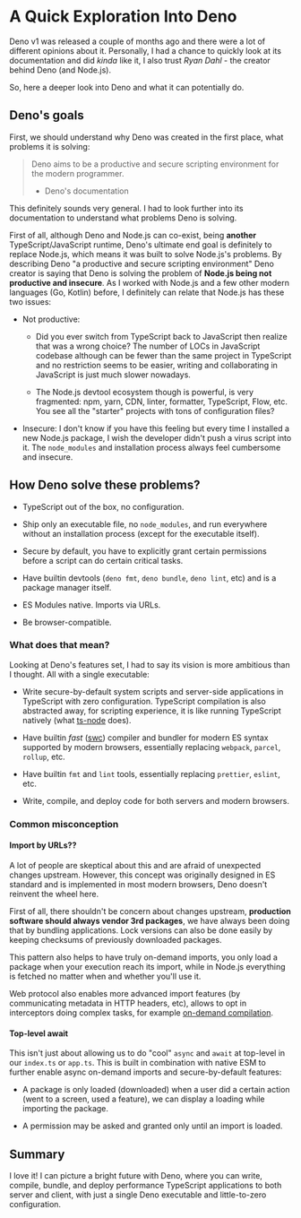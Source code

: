 # A Quick Exploration Into Deno

Deno v1 was released a couple of months ago and there were a lot of different
opinions about it. Personally, I had a chance to quickly look at its
documentation and did _kinda_ like it, I also trust _Ryan Dahl_ - the creator
behind Deno (and Node.js).

So, here a deeper look into Deno and what it can potentially do.

## Deno's goals

First, we should understand why Deno was created in the first place, what
problems it is solving:

> Deno aims to be a productive and secure scripting environment for the modern
> programmer.
>
> - Deno's documentation

This definitely sounds very general. I had to look further into its
documentation to understand what problems Deno is solving.

First of all, although Deno and Node.js can co-exist, being **another**
TypeScript/JavaScript runtime, Deno's ultimate end goal is definitely to replace
Node.js, which means it was built to solve Node.js's problems. By describing
Deno "a productive and secure scripting environment" Deno creator is saying that
Deno is solving the problem of **Node.js being not productive and insecure**. As
I worked with Node.js and a few other modern languages (Go, Kotlin) before, I
definitely can relate that Node.js has these two issues:

- Not productive:

  - Did you ever switch from TypeScript back to JavaScript then realize that was
    a wrong choice? The number of LOCs in JavaScript codebase although can be
    fewer than the same project in TypeScript and no restriction seems to be
    easier, writing and collaborating in JavaScript is just much slower
    nowadays.

  - The Node.js devtool ecosystem though is powerful, is very fragmented: npm,
    yarn, CDN, linter, formatter, TypeScript, Flow, etc. You see all the
    "starter" projects with tons of configuration files?

- Insecure: I don't know if you have this feeling but every time I installed a
  new Node.js package, I wish the developer didn't push a virus script into it.
  The `node_modules` and installation process always feel cumbersome and
  insecure.

## How Deno solve these problems?

- TypeScript out of the box, no configuration.

- Ship only an executable file, no `node_modules`, and run everywhere without an
  installation process (except for the executable itself).

- Secure by default, you have to explicitly grant certain permissions before a
  script can do certain critical tasks.

- Have builtin devtools (`deno fmt`, `deno bundle`, `deno lint`, etc) and is a
  package manager itself.

- ES Modules native. Imports via URLs.

- Be browser-compatible.

### What does that mean?

Looking at Deno's features set, I had to say its vision is more ambitious than I
thought. All with a single executable:

- Write secure-by-default system scripts and server-side applications in
  TypeScript with zero configuration. TypeScript compilation is also abstracted
  away, for scripting experience, it is like running TypeScript natively (what
  [ts-node] does).

- Have builtin _fast_ ([swc]) compiler and bundler for modern ES syntax
  supported by modern browsers, essentially replacing `webpack`, `parcel`,
  `rollup`, etc.

- Have builtin `fmt` and `lint` tools, essentially replacing `prettier`,
  `eslint`, etc.

- Write, compile, and deploy code for both servers and modern browsers.

### Common misconception

#### Import by URLs??

A lot of people are skeptical about this and are afraid of unexpected changes
upstream. However, this concept was originally designed in ES standard and is
implemented in most modern browsers, Deno doesn't reinvent the wheel here.

First of all, there shouldn't be concern about changes upstream, **production
software should always vendor 3rd packages**, we have always been doing that by
bundling applications. Lock versions can also be done easily by keeping
checksums of previously downloaded packages.

This pattern also helps to have truly on-demand imports, you only load a package
when your execution reach its import, while in Node.js everything is fetched no
matter when and whether you'll use it.

Web protocol also enables more advanced import features (by communicating
metadata in HTTP headers, etc), allows to opt in interceptors doing complex
tasks, for example [on-demand compilation][vite].

#### Top-level await

This isn't just about allowing us to do "cool" `async` and `await` at top-level
in our `index.ts` or `app.ts`. This is built in combination with native ESM to
further enable async on-demand imports and secure-by-default features:

- A package is only loaded (downloaded) when a user did a certain action (went
  to a screen, used a feature), we can display a loading while importing the
  package.

- A permission may be asked and granted only until an import is loaded.

## Summary

I love it! I can picture a bright future with Deno, where you can write,
compile, bundle, and deploy performance TypeScript applications to both server
and client, with just a single Deno executable and little-to-zero configuration.

<!-- Links -->

[swc]: https://swc.rs
[ts-node]: https://www.npmjs.com/package/ts-node
[vite]: https://github.com/vitejs/vite#how-and-why
